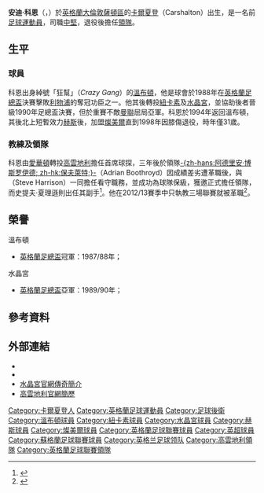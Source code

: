 {{noteTA|G1=足球|G2=FAcup|G3=英超|G4=蘇超
|T=zh-hans:安迪·索恩; zh-hk:安迪·科恩;
|1=zh-hans:索恩; zh-hk:科恩;
|2=zh-hans:史蒂夫·哈里森; zh-hk:史提夫·夏理桌;
}}
{{Infobox football biography
| image =
| name = 安迪·科恩<br />''Andy Thorn''
| fullname = Andy Thorn
| height = {{height|ft=5|in=11.5}}
| birth_date = {{Birth date and age|df=y|1966|11|12}}
| cityofbirth = [[卡爾夏登|卡爾夏登]]
| countryofbirth = [[英格蘭|英格蘭]]
| currentclub = 
| clubnumber =
| position = [[後衛_(足球)|後衛]]
| youthyears1 =           
| youthclubs1 =           
| years1 =  1984–1988 
| clubs1 =  [[溫布頓足球會|溫布頓]] 
| caps1 =   107 
| goals1 =  2 
| years2 =  1988–1989 
| clubs2 =  [[纽卡斯尔联足球俱乐部|紐卡素]]
| caps2 =   36 
| goals2 =  2  
| years3 =  1989–1994 
| clubs3 = [[水晶宫足球俱乐部|水晶宮]]
| caps3 =  128
| goals3 =  3 
| years4 =  1994–1996 
| clubs4 =  [[溫布頓足球會|溫布頓]]
| caps4 =   37  
| goals4 =  1
| years5 =  1996 
| clubs5 =  [[哈茨足球俱乐部|赫斯]] 
| caps5 =   2 
| goals5 =  0 
| years6 =  1996–1998
| clubs6 =  [[特兰米尔流浪者足球俱乐部|燦美爾]]
| caps6 =   35 
| goals6 =  1 
| nationalyears1 = 1987–1988
| nationalteam1 = [[英格蘭21歲以下足球代表隊|英格蘭U21]]
| nationalcaps1 = 5  
| nationalgoals1 = 0 
| manageryears1 = 2011 
| managerclubs1 = [[考文垂足球俱乐部|高雲地利]]<small>〈聯合[[看守領隊|看守領隊]]〉</small>
| manageryears2 =  2011-2012
| managerclubs2 = [[考文垂足球俱乐部|高雲地利]]
| pcupdate = 2011年10月24日 (一) 09:57 (UTC)
| ntupdate = 2011年10月24日 (一) 09:57 (UTC)
}}
'''安迪·科恩'''（{{lang-en|'''Andy Thorn'''}}，{{bd|1966年|11月12日|catidx=Thorn, Andy}}）於[[英格蘭|英格蘭]][[大倫敦|大倫敦]][[薩頓區|薩頓區]]的[[卡爾夏登|卡爾夏登]]（Carshalton）出生，是一名前[[足球|足球]][[運動員|運動員]]，司職[[後衛_(足球)|中堅]]，退役後擔任[[教练|領隊]]。

==生平==
===球員===
科恩出身綽號「狂幫」（''Crazy Gang''）的[[溫布頓足球會|溫布頓]]，他是球會於1988年在[[英格蘭足總盃|英格蘭足總盃]]決賽擊敗[[利物浦足球俱乐部|利物浦]]的奪冠功臣之一。他其後轉投[[纽卡斯尔联足球俱乐部|紐卡素]]及[[水晶宫足球俱乐部|水晶宮]]，並協助後者晉級1990年足總盃決賽，但於重賽不敵[[曼徹斯特聯足球俱樂部|曼聯]]屈局亞軍。科恩於1994年返回溫布頓，其後北上短暫效力[[哈茨足球俱乐部|赫斯]]後，加盟[[特兰米尔流浪者足球俱乐部|燦美爾]]直到1998年因膝傷退役，時年僅31歲。

===教練及領隊===
科恩由[[埃弗顿足球俱乐部|愛華頓]]轉投[[考文垂足球俱乐部|高雲地利]]擔任首席球探，三年後於領隊[[阿德里安·博斯罗伊德|-{zh-hans:阿德里安·博斯罗伊德; zh-hk:保夫萊特;}-]]（Adrian Boothroyd）因成績差劣遭革職後，與{{link-en|史提夫·夏理遜|Steve Harrison (footballer)|史提夫·夏理遜}}（Steve Harrison）一同擔任看守職務，並成功為球隊保級，獲邀正式擔任領隊，而史提夫·夏理遜則出任其副手<ref>{{cite news |language=en |url=http://www.ccfc.co.uk/page/NewsDetail/0,,10269~2366217,00.html |title=Thorn and Harrison sign deals |publisher=''ccfc.co.uk'' |date=2011-05-24 |accessdate=2011-10-24 |deadurl=yes |archiveurl=https://web.archive.org/web/20110528183814/http://www.ccfc.co.uk/page/NewsDetail/0%2C%2C10269~2366217%2C00.html |archivedate=2011-05-28 }}</ref>。他在2012/13賽季中只執教三場聯賽就被革職<ref>{{cite news |language=en |url=http://www.bbc.co.uk/sport/0/football/19386206 |title=Andy Thorn sacked as manager by Coventry City |publisher=''[[BBC_Sport|BBC Sport]]'' |date=2012-08-26 |accessdate=2012-08-27 |archive-date=2012-08-27 |archive-url=https://web.archive.org/web/20120827042122/http://www.bbc.co.uk/sport/0/football/19386206 |dead-url=no }}</ref>。

==榮譽==
;溫布頓
* [[英格蘭足總盃|英格蘭足總盃]]冠軍：1987/88年；

;水晶宮
* [[英格蘭足總盃|英格蘭足總盃]]亞軍：1989/90年；

==參考資料==
{{reflist}}

==外部連結==
*{{soccerbase|id=7940|name=安迪·科恩}}
*{{soccerbase (manager)|id=2371|name=安迪·科恩}}
*[https://web.archive.org/web/20110827135303/http://www.cpfc.co.uk/page/PalaceLegendsP-T/0%2C%2C10323~670723%2C00.html 水晶宮官網傳奇簡介]
*[https://web.archive.org/web/20120221043823/http://www.ccfc.co.uk/page/CoachingStaff/0,,10269~2367915,00.html 高雲地利官網簡歷]

{{高雲地利領隊}} 

{{Authority control}}
{{DEFAULTSORT:Thorn, Andy}}
[[Category:卡爾夏登人|Category:卡爾夏登人]]
[[Category:英格蘭足球運動員|Category:英格蘭足球運動員]]
[[Category:足球後衛|Category:足球後衛]]
[[Category:溫布頓球員|Category:溫布頓球員]]
[[Category:紐卡素球員|Category:紐卡素球員]]
[[Category:水晶宮球員|Category:水晶宮球員]]
[[Category:赫斯球員|Category:赫斯球員]]
[[Category:燦美爾球員|Category:燦美爾球員]]
[[Category:英格蘭足球聯賽球員|Category:英格蘭足球聯賽球員]]
[[Category:英超球員|Category:英超球員]]
[[Category:蘇格蘭足球聯賽球員|Category:蘇格蘭足球聯賽球員]]
[[Category:英格兰足球领队|Category:英格兰足球领队]]
[[Category:高雲地利領隊|Category:高雲地利領隊]]
[[Category:英格蘭足球聯賽領隊|Category:英格蘭足球聯賽領隊]]